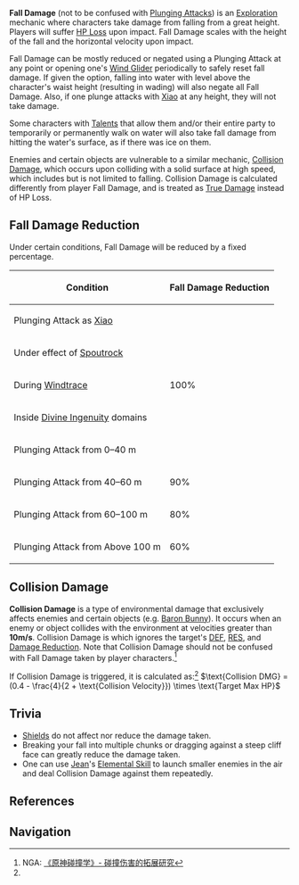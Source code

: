 {{Stub|Needs research on the exact formula for fall damage (as a function of impact speed/any other variables).}}
{{Terminology Infobox
|type         = Exploration
}}
'''Fall Damage''' (not to be confused with [[Plunging Attack]]s) is an [[Exploration]] mechanic where characters take damage from falling from a great height. Players will suffer [[HP Loss]] upon impact. Fall Damage scales with the height of the fall and the horizontal velocity upon impact.

Fall Damage can be mostly reduced or negated using a Plunging Attack at any point or opening one's [[Wind Glider]] periodically to safely reset fall damage. If given the option, falling into water with level above the character's waist height (resulting in wading) will also negate all Fall Damage. Also, if one plunge attacks with [[Xiao]] at any height, they will not take damage.

Some characters with [[Talents]] that allow them and/or their entire party to temporarily or permanently walk on water will also take fall damage from hitting the water's surface, as if there was ice on them.

Enemies and certain objects are vulnerable to a similar mechanic, [[#Collision Damage|Collision Damage]], which occurs upon colliding with a solid surface at high speed, which includes but is not limited to falling. Collision Damage is calculated differently from player Fall Damage, and is treated as [[True Damage]] instead of HP Loss.

==Fall Damage Reduction==
Under certain conditions, Fall Damage will be reduced by a fixed percentage.

{| class="article-table"
! Condition !! Fall Damage Reduction
|-
| Plunging Attack as [[Xiao]] ||rowspan=5| 100%
|-
| Under effect of [[Spoutrock]]
|-
| During [[Windtrace]] 
|-
| Inside [[Divine Ingenuity]] domains
|-
| Plunging Attack from 0–40 m 
|-
| Plunging Attack from 40–60 m || 90%
|-
| Plunging Attack from 60–100 m || 80%
|-
| Plunging Attack from Above 100 m || 60%
|}

==Collision Damage==
{{See also|Interruption Resistance}}
'''Collision Damage''' is a type of environmental damage that exclusively affects enemies and certain objects (e.g. [[Baron Bunny]]). It occurs when an enemy or object collides with the environment at velocities greater than '''10m/s'''. Collision Damage is {{Color|True Phyiscal DMG}} which ignores the target's [[DEF]], [[RES]], and [[Damage Reduction]]. Note that Collision Damage should not be confused with Fall Damage taken by player characters.<ref name="NGA">NGA: [https://ngabbs.com/read.php?tid=31063049 《原神碰撞学》- 碰撞伤害的拓展研究]</ref>

If Collision Damage is triggered, it is calculated as:<ref name="NGA" />
<math>\text{Collision DMG} = (0.4 - \frac{4}{2 + \text{Collision Velocity}}) \times \text{Target Max HP}</math>

==Trivia==
*[[Shields]] do not affect nor reduce the damage taken.
*Breaking your fall into multiple chunks or dragging against a steep cliff face can greatly reduce the damage taken.
*One can use [[Jean]]'s [[Elemental Skill]] to launch smaller enemies in the air and deal Collision Damage against them repeatedly.

==References==
{{Reflist|1}}

==Navigation==
{{Exploration Navbox}}
